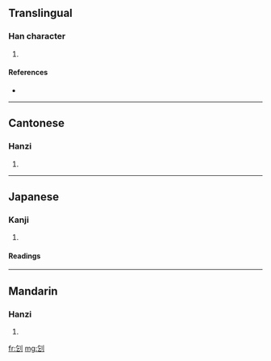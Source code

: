 ==Translingual==

===Han character===
{{Han char|rn=18|rad=刀|as=03|sn=5|four=8270<sub>0</sub>|canj=人弓中弓 (ONLN)}}

# {{defn|Han}}

====References====
* {{Han ref|kx=0136.140|dkj=01863|dj=0307.100|hdz=10324.050|uh=5209|ud=21001|bh=C9BE|bd=51646}}

----

==Cantonese==

===Hanzi===
{{yue-hanzi|jyut=|y=gei1}}

# {{defn|Cantonese}}

----

==Japanese==

===Kanji===
{{ja-kanji|grade=|rs=刀03}}

# {{defn|Japanese}}

====Readings====
{{ja-readings|on=[[き]] (ki), [[け]] (ke)|kun=[[たつ]] (tatsu)}}

----

==Mandarin==

===Hanzi===
{{cmn-hanzi|pin=[[jī]] ([[ji1]])|wg=chi<sup>1</sup>}}

# {{defn|Mandarin}}

[[fr:刉]]
[[mg:刉]]